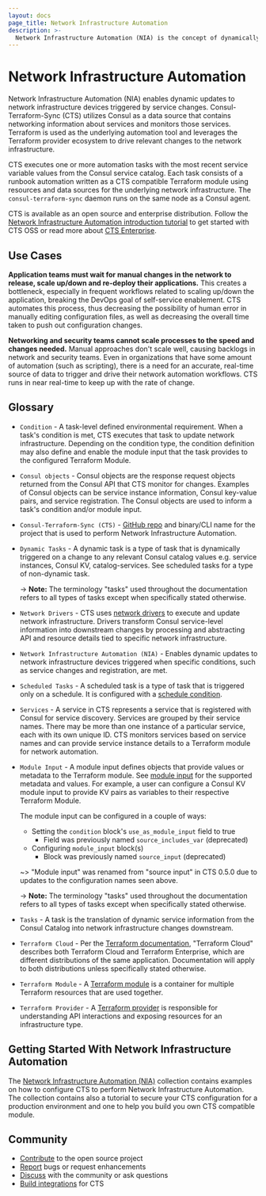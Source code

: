 ```yaml
---
layout: docs
page_title: Network Infrastructure Automation
description: >-
  Network Infrastructure Automation (NIA) is the concept of dynamically updating infrastructure devices triggered by service changes. Consul-Terraform-Sync is a tool that performs NIA and utilizes Consul as a data source that contains networking information about services and monitors those services. Terraform is used as the underlying automation tool and leverages the Terraform provider ecosystem to drive relevant changes to the network infrastructure.
---
```


# Network Infrastructure Automation

Network Infrastructure Automation (NIA) enables dynamic updates to network infrastructure devices triggered by service changes. Consul-Terraform-Sync (CTS) utilizes Consul as a data source that contains networking information about services and monitors those services. Terraform is used as the underlying automation tool and leverages the Terraform provider ecosystem to drive relevant changes to the network infrastructure.

CTS executes one or more automation tasks with the most recent service variable values from the Consul service catalog. Each task consists of a runbook automation written as a CTS compatible Terraform module using resources and data sources for the underlying network infrastructure. The `consul-terraform-sync` daemon runs on the same node as a Consul agent.

CTS is available as an open source and enterprise distribution. Follow the [Network Infrastructure Automation introduction tutorial](https://learn.hashicorp.com/tutorials/consul/consul-terraform-sync-intro?utm_source=docs) to get started with CTS OSS or read more about [CTS Enterprise](/docs/nia/enterprise).

## Use Cases

**Application teams must wait for manual changes in the network to release, scale up/down and re-deploy their applications.** This creates a bottleneck, especially in frequent workflows related to scaling up/down the application, breaking the DevOps goal of self-service enablement. CTS automates this process, thus decreasing the possibility of human error in manually editing configuration files, as well as decreasing the overall time taken to push out configuration changes.

**Networking and security teams cannot scale processes to the speed and changes needed.** Manual approaches don't scale well, causing backlogs in network and security teams. Even in organizations that have some amount of automation (such as scripting), there is a need for an accurate, real-time source of data to trigger and drive their network automation workflows. CTS runs in near real-time to keep up with the rate of change.

## Glossary

- `Condition` - A task-level defined environmental requirement. When a task's condition is met, CTS executes that task to update network infrastructure. Depending on the condition type, the condition definition may also define and enable the module input that the task provides to the configured Terraform Module.

- `Consul objects` - Consul objects are the response request objects returned from the Consul API that CTS monitor for changes. Examples of Consul objects can be service instance information, Consul key-value pairs, and service registration. The Consul objects are used to inform a task's condition and/or module input.

- `Consul-Terraform-Sync (CTS)` - [GitHub repo](https://github.com/hashicorp/consul-terraform-sync) and binary/CLI name for the project that is used to perform Network Infrastructure Automation.

- `Dynamic Tasks` - A dynamic task is a type of task that is dynamically triggered on a change to any relevant Consul catalog values e.g. service instances, Consul KV, catalog-services. See scheduled tasks for a type of non-dynamic task.

  -> **Note:** The terminology "tasks" used throughout the documentation refers to all types of tasks except when specifically stated otherwise.

- `Network Drivers` - CTS uses [network drivers](/docs/nia/network-drivers) to execute and update network infrastructure. Drivers transform Consul service-level information into downstream changes by processing and abstracting API and resource details tied to specific network infrastructure.

- `Network Infrastructure Automation (NIA)` - Enables dynamic updates to network infrastructure devices triggered when specific conditions, such as service changes and registration, are met.

- `Scheduled Tasks` - A scheduled task is a type of task that is triggered only on a schedule. It is configured with a [schedule condition](/docs/nia/configuration#schedule-condition).

- `Services` - A service in CTS represents a service that is registered with Consul for service discovery. Services are grouped by their service names. There may be more than one instance of a particular service, each with its own unique ID. CTS monitors services based on service names and can provide service instance details to a Terraform module for network automation.

- `Module Input` - A module input defines objects that provide values or metadata to the Terraform module. See [module input](/docs/nia/terraform-modules#module-input) for the supported metadata and values. For example, a user can configure a Consul KV module input to provide KV pairs as variables to their respective Terraform Module.

  The module input can be configured in a couple of ways:
  - Setting the `condition` block's `use_as_module_input` field to true
    - Field was previously named `source_includes_var` (deprecated)
  - Configuring `module_input` block(s)
    - Block was previously named `source_input` (deprecated)

  ~> "Module input" was renamed from "source input" in CTS 0.5.0 due to updates to the configuration names seen above.

  -> **Note:** The terminology "tasks" used throughout the documentation refers to all types of tasks except when specifically stated otherwise.

- `Tasks` - A task is the translation of dynamic service information from the Consul Catalog into network infrastructure changes downstream.

- `Terraform Cloud` - Per the [Terraform documentation](https://www.terraform.io/docs/cloud/index.html), "Terraform Cloud" describes both Terraform Cloud and Terraform Enterprise, which are different distributions of the same application. Documentation will apply to both distributions unless specifically stated otherwise.

- `Terraform Module` - A [Terraform module](https://www.terraform.io/docs/configuration/modules.html) is a container for multiple Terraform resources that are used together.

- `Terraform Provider` - A [Terraform provider](https://www.terraform.io/docs/providers/index.html) is responsible for understanding API interactions and exposing resources for an infrastructure type.

## Getting Started With Network Infrastructure Automation

The [Network Infrastructure Automation (NIA)](https://learn.hashicorp.com/collections/consul/network-infrastructure-automation?utm_source=docs)
collection contains examples on how to configure CTS to
perform Network Infrastructure Automation. The collection contains also a
tutorial to secure your CTS configuration for a production
environment and one to help you build you own CTS compatible
module.

## Community

- [Contribute](https://github.com/hashicorp/consul-terraform-sync) to the open source project
- [Report](https://github.com/hashicorp/consul-terraform-sync/issues) bugs or request enhancements
- [Discuss](https://discuss.hashicorp.com/tags/c/consul/29/consul-terraform-sync) with the community or ask questions
- [Build integrations](/docs/nia/terraform-modules) for CTS
